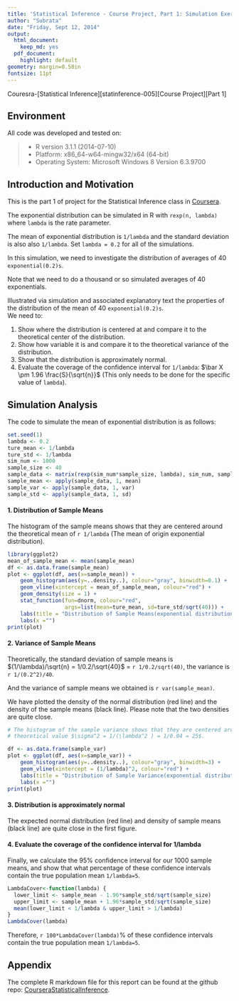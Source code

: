 ```yaml
---
title: 'Statistical Inference - Course Project, Part 1: Simulation Exercises'
author: "Subrata"
date: "Friday, Sept 12, 2014"
output:
  html_document:
    keep_md: yes
  pdf_document:
    highlight: default
geometry: margin=0.50in
fontsize: 11pt
---
```


Couresra-[Statistical Inference][statinference-005][Course Project][Part 1]

## Environment
All code was developed and tested on:

> * R version 3.1.1 (2014-07-10) 
> * Platform: x86_64-w64-mingw32/x64 (64-bit)
> * Operating System: Microsoft Windows 8 Version 6.3.9700 

## Introduction and Motivation
This is the part 1 of project for the Statistical Inference class in [Coursera][1]. 

The exponential distribution can be simulated in R with `rexp(n, lambda)` 
where `lambda` is the rate parameter. 

The mean of exponential distribution is `1/lambda` and the standard deviation is also also `1/lambda`. Set `lambda = 0.2` for all of the simulations. 

In this simulation, we need to investigate the distribution of averages of 40 `exponential(0.2)s`. 

Note that we need to do a thousand or so simulated averages of 40 exponentials.

Illustrated via simulation and associated explanatory text the properties of the distribution of the mean of 40 `exponential(0.2)s`.  
We need to:

1. Show where the distribution is centered at and compare it to the theoretical center of the distribution.
2. Show how variable it is and compare it to the theoretical variance of the distribution.
3. Show that the distribution is approximately normal.
4. Evaluate the coverage of the confidence interval for `1/lambda`: $\bar X \pm 1.96 \frac{S}{\sqrt{n}}$ (This only needs to be done for the specific value of `lambda`). 

## Simulation Analysis

The code to simulate the mean of exponential distribution is as follows:
```r
set.seed(1)
lambda <- 0.2
ture_mean <- 1/lambda
ture_std <- 1/lambda
sim_num <- 1000
sample_size <- 40
sample_data <- matrix(rexp(sim_num*sample_size, lambda), sim_num, sample_size)
sample_mean <- apply(sample_data, 1, mean)
sample_var <- apply(sample_data, 1, var)
sample_std <- apply(sample_data, 1, sd)
```

#### 1. Distribution of Sample Means  
The histogram of the sample means shows that they are centered around the theoretical mean of `r 1/lambda` (The mean of origin exponential distribution). 

``` r
library(ggplot2)
mean_of_sample_mean <- mean(sample_mean)
df <- as.data.frame(sample_mean)
plot <- ggplot(df, aes(x=sample_mean)) + 
    geom_histogram(aes(y=..density..), colour="gray", binwidth=0.1) +
    geom_vline(xintercept = mean_of_sample_mean, colour="red") + 
    geom_density(size = 1) + 
    stat_function(fun=dnorm, colour="red", 
                  args=list(mean=ture_mean, sd=ture_std/sqrt(40))) +  
    labs(title = "Distribution of Sample Means(exponential distribution)") + 
    labs(x ="")
print(plot)
```

#### 2.  Variance of Sample Means
Theoretically, the standard deviation of sample means is $(1/\lambda)/\sqrt{n} = 1/0.2/\sqrt{40}$ = `r 1/0.2/sqrt(40)`, the variance is `r 1/(0.2^2)/40`. 

And the variance of sample means we obtained is `r var(sample_mean)`.

We have plotted the density of the normal distribution (red line) and the density of the sample means (black line). Please note that the two densities are quite close. 


``` r
# The histogram of the sample variance shows that they are centered around the 
# theoretical value $\sigma^2 = 1/(\lambda^2 ) = 1/0.04 = 25$.

df <- as.data.frame(sample_var)
plot <- ggplot(df, aes(x=sample_var)) + 
    geom_histogram(aes(y=..density..), colour="gray", binwidth=3) +
    geom_vline(xintercept = (1/lambda)^2, colour="red") + 
    labs(title = "Distribution of Sample Variance(exponential distribution)") + 
    labs(x ="")
print(plot)
```

#### 3.  Distribution is approximately normal
The expected normal distribution (red line) and density of sample means (black line) are quite close in the first figure. 


#### 4. Evaluate the coverage of the confidence interval for 1/lambda
Finally, we calculate the 95% confidence interval for our 1000 sample means, and show that what percentage of these confidence intervals contain the true population mean `1/lambda=5`.
```r
LambdaCover<-function(lambda) {
  lower_limit <- sample_mean - 1.96*sample_std/sqrt(sample_size)
  upper_limit <- sample_mean + 1.96*sample_std/sqrt(sample_size)
  mean(lower_limit < 1/lambda & upper_limit > 1/lambda)
}  
LambdaCover(lambda)
```
Therefore, `r 100*LambdaCover(lambda)`% of these confidence intervals contain the true population mean `1/lambda=5`.


## Appendix
The complete R markdown file for this report can be found at the github repo: [CourseraStatisticalInference][2].




[1]:https://www.coursera.org/course/statinference
[2]:https://github.com/subroto08820/CourseraStatisticalInference
